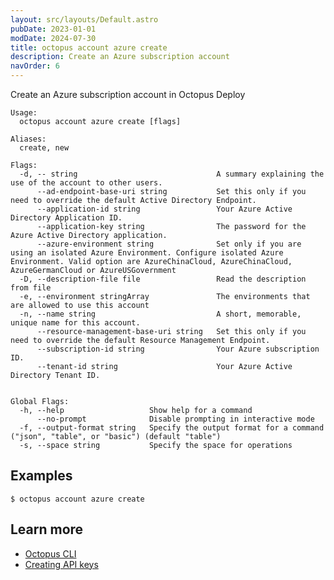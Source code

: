 ```yaml
---
layout: src/layouts/Default.astro
pubDate: 2023-01-01
modDate: 2024-07-30
title: octopus account azure create
description: Create an Azure subscription account
navOrder: 6
---
```


Create an Azure subscription account in Octopus Deploy

```
Usage:
  octopus account azure create [flags]

Aliases:
  create, new

Flags:
  -d, -- string                               A summary explaining the use of the account to other users.
      --ad-endpoint-base-uri string           Set this only if you need to override the default Active Directory Endpoint.
      --application-id string                 Your Azure Active Directory Application ID.
      --application-key string                The password for the Azure Active Directory application.
      --azure-environment string              Set only if you are using an isolated Azure Environment. Configure isolated Azure Environment. Valid option are AzureChinaCloud, AzureChinaCloud, AzureGermanCloud or AzureUSGovernment
  -D, --description-file file                 Read the description from file
  -e, --environment stringArray               The environments that are allowed to use this account
  -n, --name string                           A short, memorable, unique name for this account.
      --resource-management-base-uri string   Set this only if you need to override the default Resource Management Endpoint.
      --subscription-id string                Your Azure subscription ID.
      --tenant-id string                      Your Azure Active Directory Tenant ID.


Global Flags:
  -h, --help                   Show help for a command
      --no-prompt              Disable prompting in interactive mode
  -f, --output-format string   Specify the output format for a command ("json", "table", or "basic") (default "table")
  -s, --space string           Specify the space for operations

```

## Examples

<SamplesInstance />

```
$ octopus account azure create

```

## Learn more

- [Octopus CLI](/docs/octopus-rest-api/cli)
- [Creating API keys](/docs/octopus-rest-api/how-to-create-an-api-key)